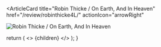 <ArticleCard
  title="Robin Thicke / On Earth, And In Heaven"
  href="/review/robinthicke4L/"
  actionIcon="arrowRight"
>

![Robin Thicke / On Earth, And In Heaven](../../images/cd/robinthicke4L.jpg) 
</ArticleCard>

  return (
    <>
      {children}
    </>
  );
}